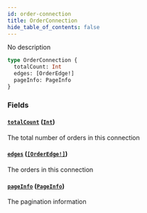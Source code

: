 ```yaml
---
id: order-connection
title: OrderConnection
hide_table_of_contents: false
---
```



No description

```graphql
type OrderConnection {
  totalCount: Int
  edges: [OrderEdge!]
  pageInfo: PageInfo
}
```


### Fields

#### [`totalCount`](#) ([`Int`](/docs/testnet/graphql/scalars/int))

The total number of orders in this connection


#### [`edges`](#) ([`[OrderEdge!]`](/docs/testnet/graphql/objects/order-edge))

The orders in this connection


#### [`pageInfo`](#) ([`PageInfo`](/docs/testnet/graphql/objects/page-info))

The pagination information





